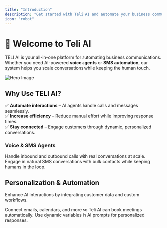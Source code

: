 ```yaml
---
title: "Introduction"
description: "Get started with Teli AI and automate your business communications effortlessly."
icon: "robot"
---
```


# 🚀 Welcome to Teli AI

TELI AI is your all-in-one platform for automating business communications. Whether you need AI-powered **voice agents** or **SMS automation**, our system helps you scale conversations while keeping the human touch.

<img
  className="rounded-2xl object-cover"
  src="https://res.cloudinary.com/dpazvavqx/image/upload/v1742098215/Updated_Docs_Design_zn4n40.png"
  alt="Hero Image"
/>

## Why Use TELI AI?

✅ **Automate interactions** – AI agents handle calls and messages seamlessly.\
✅ **Increase efficiency** – Reduce manual effort while improving response times.\
✅ **Stay connected** – Engage customers through dynamic, personalized conversations.

### Voice & SMS Agents

<CardGroup cols="2">
  <Card title="Voice Agents" icon="microphone" href="https://docs.teli.ai/teli-agents/teli-voice">
    Handle inbound and outbound calls with real conversations at scale.
  </Card>
  <Card title="SMS Agents" icon="message" href="https://docs.teli.ai/teli-agents/teli-sms">
    Engage in natural SMS conversations with bulk contacts while keeping humans
    in the loop.
  </Card>
</CardGroup>

## Personalization & Automation

Enhance AI interactions by integrating customer data and custom workflows.

<CardGroup cols="2">
  <Card title="Integrations" icon="calendar" href="https://docs.teli.ai/teli-agents/integrations">
    Connect emails, calendars, and more so Teli AI can book meetings automatically.
  </Card>
  <Card title="Dynamic Variables" icon="code" href="https://docs.teli.ai/teli-agents/dynamic-variables2">
    Use dynamic variables in AI prompts for personalized responses.
  </Card>
</CardGroup>